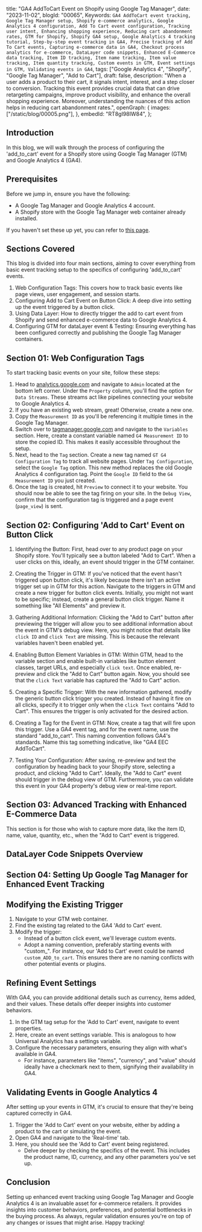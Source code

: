  title: "GA4 AddToCart Event on Shopify using Google Tag Manager",
 date: "2023-11-02",
 blogId: "00065",
 Keywords: `GA4 AddToCart event tracking, Google Tag Manager setup, Shopify e-commerce analytics, Google Analytics 4 configuration, Add To Cart event configuration, Tracking user intent, Enhancing shopping experience, Reducing cart abandonment rates, GTM for Shopify, Shopify GA4 setup, Google Analytics 4 tracking tutorial, Step-by-step event tracking in GA4, Precise tracking of Add To Cart events, Capturing e-commerce data in GA4, Checkout process analytics for e-commerce, DataLayer code snippets, Enhanced E-Commerce data tracking, Item ID tracking, Item name tracking, Item value tracking, Item quantity tracking, Custom events in GTM, Event settings in GTM, Validating events in GA4`,
 tags: ["Google Analytics 4", "Shopify", "Google Tag Manager", "Add to Cart"],
 draft: false,
 description:
  "When a user adds a product to their cart, it signals intent, interest, and a step closer to conversion. Tracking this event provides crucial data that can drive retargeting campaigns, improve product visibility, and enhance the overall shopping experience. Moreover, understanding the nuances of this action helps in reducing cart abandonment rates.",
 openGraph: {
  images: ["/static/blog/00005.png"],
 },
 embedId: "RT8gI98IW84",
};

<BlogHeader metadata={metadata} />

## Introduction

In this blog, we will walk through the process of configuring the 'add_to_cart' event for a Shopify store using Google Tag Manager (GTM) and Google Analytics 4 (GA4).

<YoutubeEmbed embedId={metadata.embedId} />

## Prerequisites

Before we jump in, ensure you have the following:

- A Google Tag Manager and Google Analytics 4 account.
- A Shopify store with the Google Tag Manager web container already installed.

If you haven't set these up yet, you can refer to [this page](/blog/shopify/configure-google-tag-manager-on-your-shopify-store).

## Sections Covered

This blog is divided into four main sections, aiming to cover everything from basic event tracking setup to the specifics of configuring 'add_to_cart' events.

1. Web Configuration Tags: This covers how to track basic events like page views, user engagement, and session starts.
2. Configuring Add to Cart Event on Button Click: A deep dive into setting up the event triggered by a button click.
3. Using Data Layer: How to directly trigger the add to cart event from Shopify and send enhanced e-commerce data to Google Analytics 4.
4. Configuring GTM for dataLayer event & Testing: Ensuring everything has been configured correctly and publishing the Google Tag Manager containers.

## Section 01: Web Configuration Tags

To start tracking basic events on your site, follow these steps:

1. Head to [analytics.google.com](https://analytics.google.com/) and navigate to `Admin` located at the bottom left corner. Under the `Property` column, you'll find the option for `Data Streams`. These streams act like pipelines connecting your website to Google Analytics 4.
2. If you have an existing web stream, great! Otherwise, create a new one.
3. Copy the `Measurement ID` as you'll be referencing it multiple times in the Google Tag Manager.
4. Switch over to [tagmanager.google.com](https://tagmanager.google.com/) and navigate to the `Variables` section. Here, create a constant variable named `G4 Measurement ID` to store the copied ID. This makes it easily accessible throughout the setup.
5. Next, head to the `Tag` section. Create a new tag named `GT G4 Configuration Tag` to track all website pages. Under `Tag Configuration`, select the `Google Tag` option. This new method replaces the old Google Analytics 4 configuration tag. Point the `Google ID` field to the `G4 Measurement ID` you just created.
6. Once the tag is created, hit `Preview` to connect it to your website. You should now be able to see the tag firing on your site. In the `Debug View`, confirm that the configuration tag is triggered and a page event (`page_view`) is sent.

<Note
 title='Tip'
 content='The Configuration tag is essential as all page events are sent through this tag.'
/>

## Section 02: Configuring 'Add to Cart' Event on Button Click

<Note
 title='Tip'
 content="Tracking 'Add to Cart' without code might not be the most accurate way. However if you lack programming skills or don't have a developer as this method can be quite handy."
/>

1. Identifying the Button: First, head over to any product page on your Shopify store. You'll typically see a button labeled "Add to Cart". When a user clicks on this, ideally, an event should trigger in the GTM container.

<Note
 title='Tip'
 content="The aim here is to identify this button's action and capture it as an event."
/>

2. Creating the Trigger in GTM: If you've noticed that the event hasn't triggered upon button click, it's likely because there isn't an active trigger set up in GTM for this action. Navigate to the triggers in GTM and create a new trigger for button click events. Initially, you might not want to be specific; instead, create a general button click trigger. Name it something like "All Elements" and preview it.

3. Gathering Additional Information: Clicking the "Add to Cart" button after previewing the trigger will allow you to see additional information about the event in GTM's debug view. Here, you might notice that details like `click ID` and `click Text` are missing. This is because the relevant variables haven't been enabled yet.

<Note
 title='Tip'
 content='To get detailed info, you need to enable the built-in variables related to button elements in GTM.'
/>

4. Enabling Button Element Variables in GTM: Within GTM, head to the variable section and enable built-in variables like button element classes, target URLs, and especially `click text`. Once enabled, re-preview and click the "Add to Cart" button again. Now, you should see that the `click Text` variable has captured the "Add to Cart" action.

5. Creating a Specific Trigger: With the new information gathered, modify the generic button click trigger you created. Instead of having it fire on all clicks, specify it to trigger only when the `click Text` contains "Add to Cart". This ensures the trigger is only activated for the desired action.

6. Creating a Tag for the Event in GTM: Now, create a tag that will fire upon this trigger. Use a GA4 event tag, and for the event name, use the standard "add_to_cart". This naming convention follows GA4's standards. Name this tag something indicative, like "GA4 EEC AddToCart".

7. Testing Your Configuration: After saving, re-preview and test the configuration by heading back to your Shopify store, selecting a product, and clicking "Add to Cart". Ideally, the "Add to Cart" event should trigger in the debug view of GTM. Furthermore, you can validate this event in your GA4 property's debug view or real-time report.

<Note
 title='Tip'
 content='Always test your configurations to ensure accurate data tracking.'
/>

## Section 03: Advanced Tracking with Enhanced E-Commerce Data

This section is for those who wish to capture more data, like the item ID, name, value, quantity, etc., when the "Add to Cart" event is triggered.

<Note
 title='Tip'
 content="For this section, some programming knowledge is beneficial. If that's not your strength, you can share our document with your developer."
/>

## DataLayer Code Snippets Overview

<AddToCart />

## Section 04: Setting Up Google Tag Manager for Enhanced Event Tracking

## Modifying the Existing Trigger

1. Navigate to your GTM web container.
2. Find the existing tag related to the GA4 'Add to Cart' event.
3. Modify the trigger:
   - Instead of a button click event, we'll leverage custom events.
   - Adopt a naming convention, preferably starting events with "custom\_". For instance, our 'Add to Cart' event could be named `custom_ADD_to_cart`. This ensures there are no naming conflicts with other potential events or plugins.

<Note
 title='Tip'
 content='Custom events provide more flexibility and specificity than generic button click events in GTM.'
/>

## Refining Event Settings

With GA4, you can provide additional details such as currency, items added, and their values. These details offer deeper insights into customer behaviors.

1. In the GTM tag setup for the 'Add to Cart' event, navigate to event properties.
2. Here, create an event settings variable. This is analogous to how Universal Analytics has a settings variable.
3. Configure the necessary parameters, ensuring they align with what's available in GA4.
   - For instance, parameters like "items", "currency", and "value" should ideally have a checkmark next to them, signifying their availability in GA4.

<Note
 title='Tip'
 content='Using standardized parameters ensures a seamless flow of data between GTM and GA4.'
/>

## Validating Events in Google Analytics 4

After setting up your events in GTM, it's crucial to ensure that they're being captured correctly in GA4.

1. Trigger the 'Add to Cart' event on your website, either by adding a product to the cart or simulating the event.
2. Open GA4 and navigate to the 'Real-time' tab.
3. Here, you should see the 'Add to Cart' event being registered.
   - Delve deeper by checking the specifics of the event. This includes the product name, ID, currency, and any other parameters you've set up.

<Note
 title='Tip'
 content='Consistent validation ensures the reliability of your tracking setup and the integrity of the data captured.'
/>

## Conclusion

Setting up enhanced event tracking using Google Tag Manager and Google Analytics 4 is an invaluable asset for e-commerce retailers. It provides insights into customer behaviors, preferences, and potential bottlenecks in the buying process. As always, regular validation ensures you're on top of any changes or issues that might arise. Happy tracking!

<GiscusComments />
